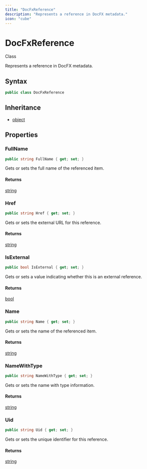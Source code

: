 ```yaml
---
title: "DocFxReference"
description: "Represents a reference in DocFX metadata."
icon: "cube"
---
```


# DocFxReference

<Badge variant="outline">Class</Badge>

Represents a reference in DocFX metadata.

## Syntax

```csharp
public class DocFxReference
```

## Inheritance

- [object](https://learn.microsoft.com/dotnet/api/system.object)

## Properties

### FullName

```csharp
public string FullName { get; set; }
```

Gets or sets the full name of the referenced item.

#### Returns

[string](https://learn.microsoft.com/dotnet/api/system.string)

### Href

```csharp
public string Href { get; set; }
```

Gets or sets the external URL for this reference.

#### Returns

[string](https://learn.microsoft.com/dotnet/api/system.string)

### IsExternal

```csharp
public bool IsExternal { get; set; }
```

Gets or sets a value indicating whether this is an external reference.

#### Returns

[bool](https://learn.microsoft.com/dotnet/api/system.boolean)

### Name

```csharp
public string Name { get; set; }
```

Gets or sets the name of the referenced item.

#### Returns

[string](https://learn.microsoft.com/dotnet/api/system.string)

### NameWithType

```csharp
public string NameWithType { get; set; }
```

Gets or sets the name with type information.

#### Returns

[string](https://learn.microsoft.com/dotnet/api/system.string)

### Uid

```csharp
public string Uid { get; set; }
```

Gets or sets the unique identifier for this reference.

#### Returns

[string](https://learn.microsoft.com/dotnet/api/system.string)


